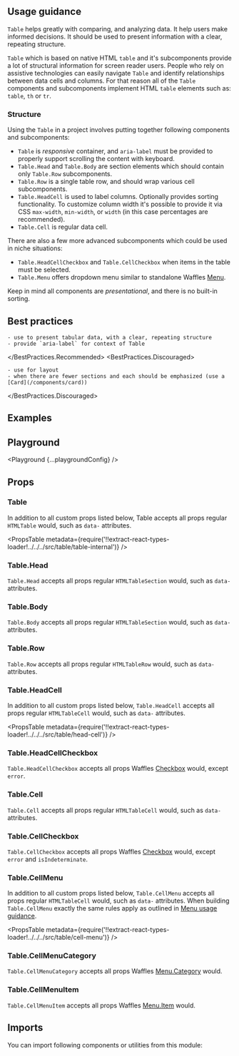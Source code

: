 


<Layout title="Table" description="Display and organize information from a data set.">

## Usage guidance

`Table` helps greatly with comparing, and analyzing data. It help users make informed decisions. It should be used to present information with a clear, repeating structure.

`Table` which is based on native HTML `table` and it's subcomponents provide a lot of structural information for screen reader users. People who rely on assistive technologies can easily navigate `Table` and identify relationships between data cells and columns. For that reason all of the `Table` components and subcomponents implement HTML `table` elements such as: `table`, `th` or `tr`.

### Structure

Using the `Table` in a project involves putting together following components and subcomponents:

- `Table` is _responsive_ container, and `aria-label` must be provided to properly support scrolling the content with keyboard.
- `Table.Head` and `Table.Body` are section elements which should contain only `Table.Row` subcomponents.
- `Table.Row` is a single table row, and should wrap various cell subcomponents.
- `Table.HeadCell` is used to label columns. Optionally provides sorting functionality. To customize column width it's possible to provide it via CSS `max-width`, `min-width`, or `width` (in this case percentages are recommended).
- `Table.Cell` is regular data cell.

There are also a few more advanced subcomponents which could be used in niche situations:

- `Table.HeadCellCheckbox` and `Table.CellCheckbox` when items in the table must be selected.
- `Table.Menu` offers dropdown menu similar to standalone Waffles [Menu](/components/menu).

Keep in mind all components are _presentational_, and there is no built-in sorting.

## Best practices

<BestPractices>
  <BestPractices.Recommended>

    - use to present tabular data, with a clear, repeating structure
    - provide `aria-label` for context of Table

  </BestPractices.Recommended>
  <BestPractices.Discouraged>

    - use for layout
    - when there are fewer sections and each should be emphasized (use a [Card](/components/card))

  </BestPractices.Discouraged>
</BestPractices>

## Examples

<Example title="Basic usage" path="table/basic-usage">
  <BasicUsage />
</Example>

<Example title="With indeterminate checkbox" path="table/with-checkbox">
  <WithCheckbox />
</Example>

<Example title="Sortable" path="table/sortable">
  <Sortable />
</Example>

<Example title="With icon" path="table/with-icon">
  <WithIcon />
</Example>

<Example title="With menu" path="table/with-menu">
  <WithMenu />
</Example>

<Example title="Inverted" path="table/inverted" darkPreview>
  <Inverted />
</Example>

## Playground

<Playground {...playgroundConfig} />

## Props

### Table

In addition to all custom props listed below, Table accepts all props regular `HTMLTable` would, such as `data-` attributes.

<PropsTable
  metadata={require('!!extract-react-types-loader!../../../src/table/table-internal')}
/>

### Table.Head

`Table.Head` accepts all props regular `HTMLTableSection` would, such as `data-` attributes.

### Table.Body

`Table.Body` accepts all props regular `HTMLTableSection` would, such as `data-` attributes.

### Table.Row

`Table.Row` accepts all props regular `HTMLTableRow` would, such as `data-` attributes.

### Table.HeadCell

In addition to all custom props listed below, `Table.HeadCell` accepts all props regular `HTMLTableCell` would, such as `data-` attributes.

<PropsTable
  metadata={require('!!extract-react-types-loader!../../../src/table/head-cell')}
/>

### Table.HeadCellCheckbox

`Table.HeadCellCheckbox` accepts all props Waffles [Checkbox](/components/checkbox/#props) would, except `error`.

### Table.Cell

`Table.Cell` accepts all props regular `HTMLTableCell` would, such as `data-` attributes.

### Table.CellCheckbox

`Table.CellCheckbox` accepts all props Waffles [Checkbox](/components/checkbox/#props) would, except `error` and `isIndeterminate`.

### Table.CellMenu

In addition to all custom props listed below, `Table.CellMenu` accepts all props regular `HTMLTableCell` would, such as `data-` attributes. When building `Table.CellMenu` exactly the same rules apply as outlined in [Menu usage guidance](/components/menu/#usage-guidance).

<PropsTable
  metadata={require('!!extract-react-types-loader!../../../src/table/cell-menu')}
/>

### Table.CellMenuCategory

`Table.CellMenuCategory` accepts all props Waffles [Menu.Category](/components/menu/#props) would.

### Table.CellMenuItem

`Table.CellMenuItem` accepts all props Waffles [Menu.Item](/components/menu/#props) would.

## Imports

You can import following components or utilities from this module:

<Imports module={TableExports} path="@datacamp/waffles/table" />

</Layout>
